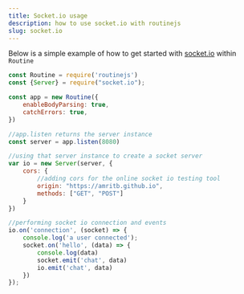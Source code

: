 ```yaml
---
title: Socket.io usage
description: how to use socket.io with routinejs
slug: socket.io
---
```


Below is a simple example of how to get started with [socket.io](https://socket.io) within `Routine`

```jsx
const Routine = require('routinejs')
const {Server} = require("socket.io");

const app = new Routine({
    enableBodyParsing: true,
    catchErrors: true,
})

//app.listen returns the server instance
const server = app.listen(8080)

//using that server instance to create a socket server
var io = new Server(server, {
    cors: {
        //adding cors for the online socket io testing tool
        origin: "https://amritb.github.io",
        methods: ["GET", "POST"]
    }
})

//performing socket io connection and events
io.on('connection', (socket) => {
    console.log('a user connected');
    socket.on('hello', (data) => {
        console.log(data)
        socket.emit('chat', data)
        io.emit('chat', data)
    })
});
```
